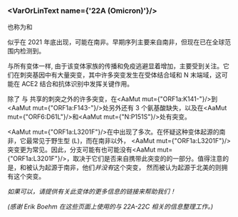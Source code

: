 



<MdxContent filepath="clusters/VoCHeader.mdx" />

### <VarOrLinText name={'22A (Omicron)'}/>
也称为<VarOrLin name="22A (Omicron)" invert={true}/>和<Who name="Omicron" />

<MdxContent filepath="clusters/OmicronHeader.mdx" />

<VarOrLin name="22A (Omicron)"/> 似乎在 2021 年底出现，可能在南非。早期序列主要来自南非，但现在已在全球范围内检测到。

与所有<Who name="Omicron" />变体一样, 由于该变体家族的传播和免疫逃避显着增加，<VarOrLin name="22A (Omicron)" prefix=""/>主要受到关注。它们在刺突基因中有大量突变，其中许多突变发生在受体结合域和 N 末端域，这可能在 ACE2 结合和抗体识别中发挥关键作用。

<MdxContent filepath="clusters/22A22B_Spike.mdx" />

除了 <VarOrLin name="22A (Omicron)" prefix=""/> 与  <VarOrLin name="21L (Omicron)" prefix=""/> 共享的刺突之外的许多突变，<VarOrLin name="22A (Omicron)" prefix=""/>在<AaMut mut={"ORF1a:K141-"}/>到<AaMut mut={"ORF1a:F143-"}/>处另外还有 3 个氨基酸缺失，以及在<AaMut mut={"ORF6:D61L"}/>和<AaMut mut={"N:P151S"}/>处有突变。

<AaMut mut={"ORF1a:L3201F"}/>在<VarOrLin name="21L (Omicron)" prefix=""/>中出现了多次。在怀疑这种变体起源的南非，它最常见于野生型 (L)，而在南非以外， <AaMut mut={"ORF1a:L3201F"}/> 突变更为常见。因此，分支<VarOrLin name="21L (Omicron)" prefix=""/>可能有也可能没有<AaMut mut={"ORF1a:L3201F"}/>，取决于它们是否来自携带此突变的<VarOrLin name="21L (Omicron)" prefix=""/>的一部分。值得注意的是，<VarOrLin name="22A (Omicron)" prefix=""/>和<VarOrLin name="22B (Omicron)" prefix=""/>被认为起源于南非，他们<i>并没有</i>这个突变， 然而被认为起源于北美的<VarOrLin name="22C (Omicron)" prefix=""/>则拥有这个突变。

_如果可以，请提供有关此变体的更多信息的链接来帮助我们！_

_(感谢 Erik Boehm 在这些页面上使用的与 22A-22C 相关的信息整理工作。)_
